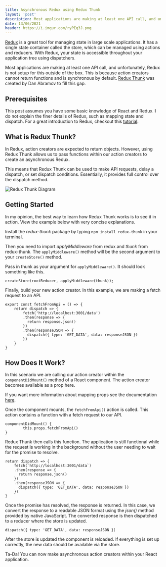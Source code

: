 ```yaml
---
title: Asynchronous Redux using Redux Thunk
layout: 'post'
description: Most applications are making at least one API call, and unfortunately, Redux is not setup for this outside of the box. This is because action creators cannot return functions and is synchronous by default. Redux Thunk was created by Dan Abramov to fill this gap.
date: 13/06/2021
header: https://i.imgur.com/ryPEq3J.png
---
```


[Redux](https://github.com/reduxjs/redux) is a great tool for managing state in large scale applications. It has a single state container called the store, which can be managed using actions and reducers. With Redux, your state is accessible throughout your application tree using dispatchers. 

Most applications are making at least one API call, and unfortunately, Redux is not setup for this outside of the box. This is because action creators cannot return functions and is synchronous by default. [Redux Thunk](https://github.com/reduxjs/redux-thunk) was created by Dan Abramov to fill this gap.

## Prerequisites 

This post assumes you have some basic knowledge of React and Redux. I do not explain the finer details of Redux, such as mapping state and dispatch. For a great introduction to Redux, checkout this [tutorial](https://redux.js.org/tutorials/essentials/part-1-overview-concepts).

## What is Redux Thunk?

In Redux, action creators are expected to return objects. However, using Redux Thunk allows us to pass functions within our action creators to create an asynchronous Redux.

This means that Redux Thunk can be used to make API requests, delay a dispatch, or set dispatch conditions. Essentially, it provides full control over the dispatch method.

![Redux Thunk Diagram](https://dev-to-uploads.s3.amazonaws.com/uploads/articles/3psu9opx7qovkdh4dkx8.png)

## Getting Started

In my opinion, the best way to learn how Redux Thunk works is to see it in action. View the example below with very concise explanations.

Install the <i>redux-thunk</i> package by typing `npm install redux-thunk` in your terminal.

Then you need to import <i>applyMiddleware</i> from redux and <i>thunk</i> from redux-thunk. The `applyMiddleware()` method will be the second argument to your `createStore()` method. 

Pass in thunk as your argument for `applyMiddleware()`. It should look something like this.

```
createStore(rootReducer, applyMiddleware(thunk));
```

Finally, build your new action creator. In this example, we are making a fetch request to an API.

```
export const fetchFromApi = () => {
    return dispatch => {
        fetch('http://localhost:3001/data')
        .then(response => {
          return response.json()
        })
        .then(responseJSON => {
          dispatch({ type: 'GET_DATA', data: responseJSON })
        })
    }
} 
```

## How Does It Work?

In this scenario we are calling our action creator within the `componentDidMount()` method of a React component. The action creator becomes available as a prop here. 

If you want more information about mapping props see the documentation [here](https://react-redux.js.org/using-react-redux/connect-mapdispatch).

Once the component mounts, the `fetchFromApi()` action is called. This action contains a function with a fetch request to our API. 

```
componentDidMount() {
        this.props.fetchFromApi()
}    
```

Redux Thunk then calls this function. The application is still functional while the request is working in the background without the user needing to wait for the promise to resolve. 

```
return dispatch => {
    fetch(`http://localhost:3001/data`)
    .then(response => {
      return response.json()
    })
    .then(responseJSON => {
      dispatch({ type: 'GET_DATA', data: responseJSON })
    })
}
```

Once the promise has resolved, the response is returned. In this case, we convert the response to a readable JSON format using the <i>json()</i> method provided by native JavaScript. The converted response is then dispatched to a reducer where the store is updated.

```
dispatch({ type: 'GET_DATA', data: responseJSON })
```

After the store is updated the component is reloaded. If everything is set up correctly, the new data should be available via the store.

Ta-Da! You can now make asynchronous action creators within your React application.